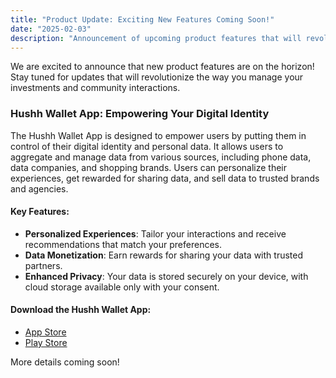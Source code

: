```yaml
---
title: "Product Update: Exciting New Features Coming Soon!"
date: "2025-02-03"
description: "Announcement of upcoming product features that will revolutionize investment management and community interactions."
---
```


We are excited to announce that new product features are on the horizon! Stay tuned for updates that will revolutionize the way you manage your investments and community interactions.

### Hushh Wallet App: Empowering Your Digital Identity

The Hushh Wallet App is designed to empower users by putting them in control of their digital identity and personal data. It allows users to aggregate and manage data from various sources, including phone data, data companies, and shopping brands. Users can personalize their experiences, get rewarded for sharing data, and sell data to trusted brands and agencies.

#### Key Features:
- **Personalized Experiences**: Tailor your interactions and receive recommendations that match your preferences.
- **Data Monetization**: Earn rewards for sharing your data with trusted partners.
- **Enhanced Privacy**: Your data is stored securely on your device, with cloud storage available only with your consent.

#### Download the Hushh Wallet App:
- [App Store](https://bit.ly/hushh-app-ios)
- [Play Store](https://bit.ly/hushh-wallet-play-store)

More details coming soon!